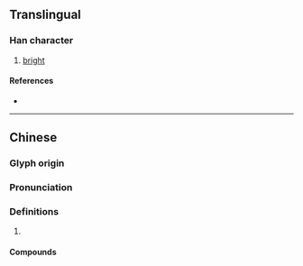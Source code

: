 {{character info}}
==Translingual==

===Han character===
{{Han char|rn=86|rad=火|as=13|sn=17|four=96841|canj=FWLJ|ids=⿰火睪}}

# [[bright]]

====References====
* {{Han ref|kx=0684.210|dkj=19459|dj=1097.020|hdz=32240.200|uh=71E1|ud=29153|bh=ED5C|bd=60764}}

----

==Chinese==
{{zh-forms|s=𰞇}}

===Glyph origin===
{{Han etym}}

===Pronunciation===
{{zh-pron
|m=sào,yì
|c=jik6
|mc=y
|oc=y
|cat=
}}

===Definitions===
{{zh-hanzi}}

# {{rfdef|zh}}

====Compounds====
{{zh-der|燡燡}}